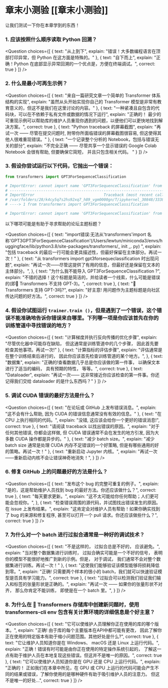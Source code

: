 <!-- DISABLE-FRONTMATTER-SECTIONS -->

# 章末小测验 [[章末小测验]]

让我们测试一下你在本章学到的东西！

### 1. 应该按照什么顺序读取 Python 回溯？
<Question
	choices={[
		{
			text: "从上到下",
			explain: "错误！大多数编程语言在顶部打印异常，但 Python 在这方面是特殊的。"
		},
		{
			text: "自下而上",
			explain: "正确！Python 在底部显示异常回溯的一个优点是，方便在终端调试。",
			correct: true
		}
	]}
/>

### 2. 什么是最小可再生示例？
<Question
	choices={[
		{
			text: "来自一篇研究文章一个简单的 Transformer 体系结构的实现",
			explain: "虽然从头开始实现你自己的 Transformer 模型是非常有教育意义的，但这不是我们在这里讨论的内容。"
		},
		{
			text: "一种紧凑且自包含的代码块，可以在不依赖于私有文件或数据的情况下运行",
			explain: "正确的！ 最少的可重现示例可以帮助库的维护人员重现你遇到的问题，以便他们可以更快地找到解决方案。",
			correct: true
		},
		{
			text: "Python traceback 的屏幕截图",
			explain: "再试一次 —— 尽管在提交问题时, 附带你所面临错误的屏幕截图很容易, 但这使得其他人很难重现错误。"
		},
		{
			text: "一个记录整个分析的 Notebook，包括与错误无关的部分",
			explain: "不完全正确 —— 尽管共享一个显示错误的 Google Colab Notebook 会很有帮助, 但要确保它简短， 并且只包含相关代码。 "
		}
	]}
/>

### 3. 假设你尝试运行以下代码，它抛出一个错误：
```py
from transformers import GPT3ForSequenceClassification

# ImportError: cannot import name 'GPT3ForSequenceClassification' from 'transformers' (/Users/lewtun/miniconda3/envs/huggingface/lib/python3.8/site-packages/transformers/__init__.py)
# ---------------------------------------------------------------------------
# ImportError                               Traceback (most recent call last)
# /var/folders/28/k4cy5q7s2hs92xq7_h89_vgm0000gn/T/ipykernel_30848/333858878.py in <module>
# ----> 1 from transformers import GPT3ForSequenceClassification

# ImportError: cannot import name 'GPT3ForSequenceClassification' from 'transformers' (/Users/lewtun/miniconda3/envs/huggingface/lib/python3.8/site-packages/transformers/__init__.py)
```

以下哪项可能是有助于寻求帮助的论坛主题标题？

<Question
	choices={[
		{
			text: "import错误:无法从'transformers'import 名称'GPT3GPT3ForSequenceClassification'(/Users/lewtun/miniconda3/envs/huggingface/lib/python3.8/site-packages/transformers/_ init _. py) ",
			explain: "包括 traceback 的最后一行可能会更具描述性，但最好保留在主体部分。再试一次！"
		},
		{
			text: "从 transformers import gpt3forsequeclassification 时出现问题",
			explain: "再试一次——尽管这提供了有用的信息，但最好还是保留在文本的主体部分。",
		},
		{
			text: "为什么我不能导入 GPT3ForSequenceClassification ?",
			explain: "不错的选择！这个标题是简洁的，并给读者一个线索，什么可能是错误的(即🤗 Transformers 不支持 GPT-3)。",
			correct: true
		},
		{
			text: "🤗 Transformers 支持 GPT-3吗?",
			explain: "好主意! 用问题作为主题标题是向社区传达问题的好方法。",
			correct: true
		}
	]}
/>

### 4. 假设你试图运行 `trainer.train ()`，但是遇到了一个错误，这个错误不能准确地告诉你错误来自哪里。下列哪一项是你应该首先在你的训练管道中寻找错误的地方？
<Question
	choices={[
		{
			text: "计算梯度并执行反向传播的优化步骤",
			explain: "尽管优化器中可能存在缺陷， 但这通常是训练管道中的几个步骤， 因此首先要检查其他事项。再试一次!"
		},
		{
			text: "计算指标的评估步骤",
			explain: "评估通常是在整个训练结束后进行的， 因此你应该首先检查训练管道的某个地方。",
		},
		{
			text: "数据集",
			explain: "正确的!查看数据几乎总是你应该做的第一件事， 以确保文本进行了适当的编码， 具有预期的特性， 等等。",
			correct: true
		},
		{
			text: "Dataloader",
			explain: "再试一次—— 这非常接近你应该检查的第一件事。你还记得我们交给 dataloader 的是什么东西吗？"
		}
	]}
/>

### 5. 调试 CUDA 错误的最好方法是什么？
<Question
	choices={[
		{
			text: "在论坛或 GitHub 上发布错误消息。",
			explain: "这不会有什么帮助, 因为 CUDA 的错误信息通常没有有效的信息。"
		},
		{
			text: "在 CPU 上执行相同的代码。",
			explain: "没错, 这应该会给你一个更好的错误消息!",
			correct: true
		},
		{
			text: "请阅读 traceback 以找出错误的原因。",
			explain: "对于任何其他错误, 你都会这样做, 但 CUDA 错误通常不会在发生的地方引发, 因为大多数 CUDA 操作都是异步的。"
		},
		{
			text: "减少 batch size。",
			explain: "减少 batch size 通常是处理 CUDA 内存不足错误的一个好策略, 但是有哪些通用的好的策略。再试一次！"
		},
		{
			text: "重新启动 Jupyter 内核。",
			explain: "再试一次——重新启动内核不会让错误神奇地消失！",
		}
	]}
/>

### 6. 修复 GitHub 上的问题最好的方法是什么？
<Question
	choices={[
		{
			text: "发布这个 bug 的完整可重复的例子。",
			explain: "是的，这是帮助维护人员找到 bug 的最好方法。你还应该做什么？",
			correct: true
		},
		{
			text: "每天要求更新。",
			explain: "这不太可能给你任何帮助；人们更可能会忽视你。",
		},
		{
			text: "检查错误周围的源代码，并试图找出错误发生的原因。在 issue 上发布结果。",
			explain: "这肯定会对维护人员有帮助！如果你确实找到了 bug 的来源和修复程序, 甚至可以打开一个 pull 请求。你还应该做些什么？",
			correct: true
		}
	]}
/>

### 7. 为什么对一个 batch 进行过拟合通常是一种好的调试技术？
<Question
	choices={[
		{
			text: "不是这样的， 过拟合总是不好的， 应该避免。",
			explain: "当对整个数据集进行训练时， 过拟合确实可能是一个不好的信号， 表明你的模型不能很好地推广到新的示例。但是， 对于调试， 我们通常不会对整个数据集进行训练。再试一次！"
		},
		{
			text: "这使我们能够验证该模型能够将损耗降低到零。",
			explain: "正确! 只需要两个样本的很小的 batch，我们就可以快速验证模型是否具有学习能力。",
			correct: true
		},
		{
			text: "过拟合可以检测我们验证我们输入和标签的张量形状是正确的。",
			explain: "再试一次 —— 如果你的张量形状不对齐， 那么你肯定不能训练， 即使是在一个 batch 里。",
		}
	]}
/>

### 8. 为什么在 🤗 Transformers 存储库中创建新问题时，使用 transformers-cli env 包含有关计算环境的详细信息是个好主意？
<Question
	choices={[
		{
			text: "它可以使维护人员理解你正在使用的库的哪个版本。",
			explain: "正确! 由于库的每个主要版本在API中都可能有更改， 因此了解你正在使用的特定版本有助于缩小问题范围。其他好处是什么?",
			correct: true
		},
		{
			text: "它让维护人员知道你是在 Windows、 macOS 还是 Linux 上运行代码。",
			explain: "正确！错误有时可能是由你正在使用的特定操作系统引起的， 了解这一点有助于维护人员在本地复现这些错误。但这并不是唯一的原因。",
			correct: true
		},
		{
			text: "它可以使维护人员知道你是在 GPU 还是 CPU 上运行代码。",
			explain: "正确的！ 正如我们在本章中所见，在 GPU 或 CPU 上运行的代码可能会产生不同的结果或错误，了解你使用的是哪种硬件有助于吸引维护人员的注意力。 但这不是唯一的好处...",
			correct: true
		}
	]}
/>